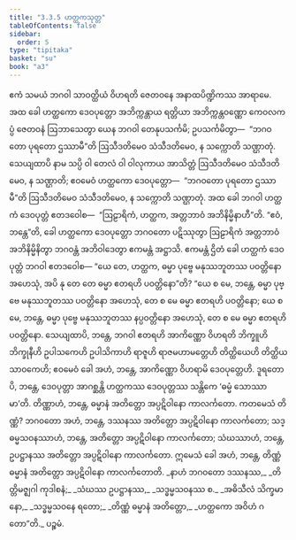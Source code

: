 ```yaml
---
title: "3.3.5 ဟတ္ထကသုတ္တ"
tableOfContents: false
sidebar:
  order: 5
type: "tipitaka"
basket: "su"
book: "a3"
---
```



<DynamicBreadcrumb />

<Division number="128" book="a3" e="ch" v="15" p="282">

<Paragraph number="982" book="a3">
ဧကံ သမယံ ဘဂဝါ သာဝတ္ထိယံ ဝိဟရတိ ဇေတဝနေ အနာထပိဏ္ဍိကဿ အာရာမေ. အထ ခေါ ဟတ္ထကော ဒေဝပုတ္တော အဘိက္ကန္တာယ ရတ္တိယာ အဘိက္ကန္တဝဏ္ဏော ကေဝလကပ္ပံ ဇေတဝနံ ဩဘာသေတွာ ယေန ဘဂဝါ တေနုပသင်္ကမိ; ဥပသင်္ကမိတွာ—  “ဘဂဝတော ပုရတော ဌဿာမီ”တိ ဩသီဒတိမေဝ သံသီဒတိမေဝ, န သက္ကောတိ သဏ္ဌာတုံ. သေယျထာပိ နာမ သပ္ပိ ဝါ တေလံ ဝါ ဝါလုကာယ အာသိတ္တံ ဩသီဒတိမေဝ သံသီဒတိမေဝ, န သဏ္ဌာတိ; ဧဝမေဝံ ဟတ္ထကော ဒေဝပုတ္တော—  “ဘဂဝတော ပုရတော ဌဿာမီ”တိ ဩသီဒတိမေဝ သံသီဒတိမေဝ, န သက္ကောတိ သဏ္ဌာတုံ.
</Paragraph>

<Paragraph number="983" book="a3">
အထ ခေါ ဘဂဝါ ဟတ္ထကံ ဒေဝပုတ္တံ ဧတဒဝေါစ—  “ဩဠာရိကံ, ဟတ္ထက, အတ္တဘာဝံ အဘိနိမ္မိနာဟီ”တိ. “ဧဝံ, ဘန္တေ”တိ, ခေါ ဟတ္ထကော ဒေဝပုတ္တော ဘဂဝတော ပဋိဿုတွာ ဩဠာရိကံ အတ္တဘာဝံ အဘိနိမ္မိနိတွာ ဘဂဝန္တံ အဘိဝါဒေတွာ ဧကမန္တံ အဋ္ဌာသိ. ဧကမန္တံ ဌိတံ ခေါ ဟတ္ထကံ ဒေဝပုတ္တံ ဘဂဝါ ဧတဒဝေါစ—
</Paragraph>

<Paragraph number="984" book="a3">
“ယေ တေ, ဟတ္ထက, ဓမ္မာ ပုဗ္ဗေ မနုဿဘူတဿ ပဝတ္တိနော အဟေသုံ, အပိ နု တေ တေ ဓမ္မာ ဧတရဟိ ပဝတ္တိနော”တိ? “ယေ စ မေ, ဘန္တေ, ဓမ္မာ ပုဗ္ဗေ မနုဿဘူတဿ ပဝတ္တိနော အဟေသုံ, တေ စ မေ ဓမ္မာ ဧတရဟိ ပဝတ္တိနော; ယေ စ မေ, ဘန္တေ, ဓမ္မာ ပုဗ္ဗေ မနုဿဘူတဿ နပ္ပဝတ္တိနော အဟေသုံ, တေ စ မေ ဓမ္မာ ဧတရဟိ ပဝတ္တိနော. သေယျထာပိ, ဘန္တေ, ဘဂဝါ ဧတရဟိ အာကိဏ္ဏော ဝိဟရတိ ဘိက္ခူဟိ ဘိက္ခုနီဟိ ဥပါသကေဟိ ဥပါသိကာဟိ ရာဇူဟိ ရာဇမဟာမတ္တေဟိ တိတ္ထိယေဟိ တိတ္ထိယသာဝကေဟိ; ဧဝမေဝံ ခေါ အဟံ, ဘန္တေ, အာကိဏ္ဏော ဝိဟရာမိ ဒေဝပုတ္တေဟိ. ဒူရတောပိ, ဘန္တေ, ဒေဝပုတ္တာ အာဂစ္ဆန္တိ ဟတ္ထကဿ ဒေဝပုတ္တဿ သန္တိကေ ‘ဓမ္မံ သောဿာမာ’တိ. တိဏ္ဏာဟံ, ဘန္တေ, ဓမ္မာနံ အတိတ္တော အပ္ပဋိဝါနော ကာလင်္ကတော. ကတမေသံ တိဏ္ဏံ? ဘဂဝတော အဟံ, ဘန္တေ, ဒဿနဿ အတိတ္တော အပ္ပဋိဝါနော ကာလင်္ကတော; သဒ္ဓမ္မသဝနဿာဟံ, ဘန္တေ, အတိတ္တော အပ္ပဋိဝါနော ကာလင်္ကတော; သံဃဿာဟံ, ဘန္တေ, ဥပဋ္ဌာနဿ အတိတ္တော အပ္ပဋိဝါနော ကာလင်္ကတော. ဣမေသံ ခေါ အဟံ, ဘန္တေ, တိဏ္ဏံ ဓမ္မာနံ အတိတ္တော အပ္ပဋိဝါနော ကာလင်္ကတောတိ.
</Paragraph>

<Paragraph number="985" type="verses" book="a3">
_နာဟံ ဘဂဝတော ဒဿနဿ,_  
_တိတ္တိမဇ္ဈဂါ ကုဒါစနံ;_  
_သံဃဿ ဥပဋ္ဌာနဿ,_  
_သဒ္ဓမ္မသဝနဿ စ._  

</Paragraph>

<Paragraph number="986" type="verses" book="a3">
_အဓိသီလံ သိက္ခမာနော,_  
_သဒ္ဓမ္မသဝနေ ရတော;_  
_တိဏ္ဏံ ဓမ္မာနံ အတိတ္တော,_  
_ဟတ္ထကော အဝိဟံ ဂတော”တိ._  


</Paragraph>
</Division>

<Paragraph number="987" type="center" book="a3">
ပဉ္စမံ.
</Paragraph>